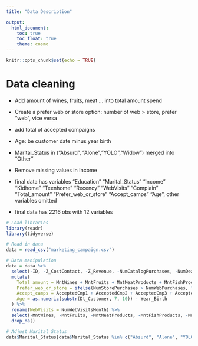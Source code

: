 ```yaml
---
title: "Data Description"

output: 
  html_document:
    toc: true
    toc_float: true
    theme: cosmo
---
```




```r
knitr::opts_chunk$set(echo = TRUE)
```

# Data cleaning

* Add amount of wines, fruits, meat ... into total amount spend

* Create a prefer web or store option: number of web > store, prefer "web", vice versa

* add total of accepted compaigns

* Age: be customer date minus year birth

* Marital_Status in  ("Absurd", "Alone","YOLO","Widow") merged into "Other"

* Remove missing values in Income

* final data has variables  "Education"  "Marital_Status"  "Income"   "Kidhome" "Teenhome"  "Recency"  "WebVisits"   "Complain"      "Total_amount"   "Prefer_web_or_store" "Accept_camps"  "Age", other variables omitted

* final data has 2216 obs with 12 variables

```r
# Load libraries
library(readr)
library(tidyverse)

# Read in data
data = read_csv("marketing_campaign.csv")

# Data manipulation
data = data %>%
  select(-ID, -Z_CostContact, -Z_Revenue, -NumCatalogPurchases, -NumDealsPurchases) %>%
  mutate(
    Total_amount = MntWines + MntFruits + MntMeatProducts + MntFishProducts + MntSweetProducts + MntGoldProds,
    Prefer_web_or_store = ifelse(NumStorePurchases > NumWebPurchases, "store", "web"),
    Accept_camps = AcceptedCmp1 + AcceptedCmp2 + AcceptedCmp3 + AcceptedCmp4 + AcceptedCmp5 + Response,
    Age = as.numeric(substr(Dt_Customer, 7, 10)) - Year_Birth
  ) %>%
  rename(WebVisits = NumWebVisitsMonth) %>%
  select(-MntWines, -MntFruits, -MntMeatProducts, -MntFishProducts, -MntSweetProducts, -MntGoldProds,-AcceptedCmp1, -AcceptedCmp2, -AcceptedCmp3, -AcceptedCmp4, -AcceptedCmp5, -Response, -Year_Birth, -Dt_Customer, -NumWebPurchases, -NumStorePurchases) %>%
  drop_na()

# Adjust Marital Status
data$Marital_Status[data$Marital_Status %in% c("Absurd", "Alone", "YOLO", "Widow")] = "Other"

```
